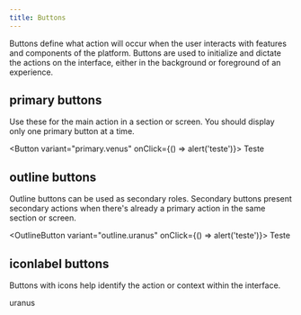 ```yaml
---
title: Buttons
---
```



Buttons define what action will occur when the user interacts with features and components of the platform. Buttons are used to initialize and dictate the actions on the interface, either in the background or foreground of an experience.

## primary buttons

Use these for the main action in a section or screen. You should display only one primary button at a time.

<Button variant="primary.venus" onClick={() => alert('teste')}>
  Teste
</Button>

## outline buttons

Outline buttons can be used as secondary roles. Secondary buttons present secondary actions when there's already a primary action in the same section or screen.

<OutlineButton variant="outline.uranus" onClick={() => alert('teste')}>
  Teste
</OutlineButton>

## iconlabel buttons

Buttons with icons help identify the action or context within the interface.

<IconButton>
  <IconCalendar />
</IconButton>

<IconButton iconlabel>
  <IconCalendar />
  uranus
</IconButton>
